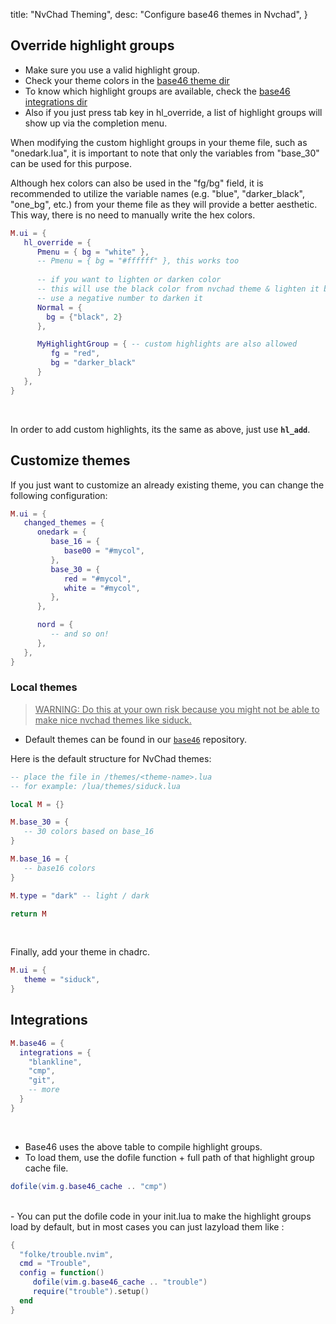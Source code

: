   title: "NvChad Theming",
  desc: "Configure base46 themes in Nvchad",
}

## Override highlight groups

- Make sure you use a valid highlight group.
- Check your theme colors in the [base46 theme dir](https://github.com/NvChad/base46/tree/v2.0/lua/base46/themes)
- To know which highlight groups are available, check the [base46 integrations dir](https://github.com/NvChad/base46/tree/v2.0/lua/base46/integrations)
- Also if you just press tab key in hl_override, a list of highlight groups will show up via the completion menu.

When modifying the custom highlight groups in your theme file, such as "onedark.lua", it is important to note that only the variables from "base_30" can be used for this purpose. 

Although hex colors can also be used in the "fg/bg" field, it is recommended to utilize the variable names (e.g. "blue", "darker_black", "one_bg", etc.) from your theme file as they will provide a better aesthetic. This way, there is no need to manually write the hex colors.

```lua
M.ui = {
   hl_override = {
      Pmenu = { bg = "white" },
      -- Pmenu = { bg = "#ffffff" }, this works too
        
      -- if you want to lighten or darken color
      -- this will use the black color from nvchad theme & lighten it by 2x
      -- use a negative number to darken it
      Normal = {
        bg = {"black", 2}
      },

      MyHighlightGroup = { -- custom highlights are also allowed
         fg = "red",
         bg = "darker_black"
      }
   },
}
```
<br/>

In order to add custom highlights, its the same as above, just use **`hl_add`**.

## Customize themes

If you just want to customize an already existing theme, you can change the following configuration:

```lua
M.ui = {
   changed_themes = {
      onedark = {
         base_16 = {
            base00 = "#mycol",
         },
         base_30 = {
            red = "#mycol",
            white = "#mycol",
         },
      },

      nord = {
         -- and so on!
      },
   },
}
```

### Local themes

> <u>WARNING: Do this at your own risk because you might not be able to make nice nvchad themes like siduck.</u>

- Default themes can be found in our [`base46`](https://github.com/NvChad/base46) repository.

Here is the default structure for NvChad themes:

```lua
-- place the file in /themes/<theme-name>.lua
-- for example: /lua/themes/siduck.lua

local M = {}

M.base_30 = {
   -- 30 colors based on base_16
}

M.base_16 = {
   -- base16 colors
}

M.type = "dark" -- light / dark

return M
```

<br/>

Finally, add your theme in chadrc. 

```lua
M.ui = {
   theme = "siduck",
}
```

## Integrations
```lua 
M.base46 = {
  integrations = {
    "blankline",
    "cmp",
    "git",
    -- more
  }
}
```

<br/>

- Base46  uses the above table to compile highlight groups.
- To load them, use the dofile function + full path of that highlight group cache file.

```lua
dofile(vim.g.base46_cache .. "cmp")
```
<br/>
- You can put the dofile code in your init.lua to make the highlight groups load by default, but in most cases you can just lazyload them like :

```lua
{
  "folke/trouble.nvim",
  cmd = "Trouble",
  config = function()
     dofile(vim.g.base46_cache .. "trouble")
     require("trouble").setup()
  end
}
```
